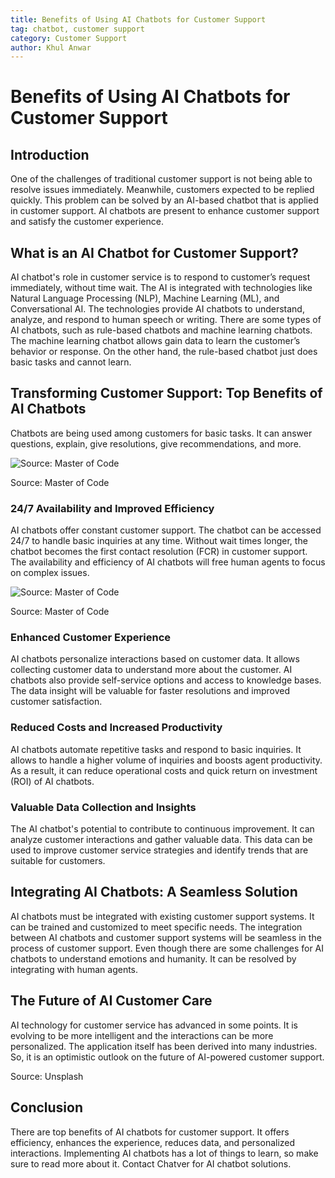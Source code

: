 ```yaml
---
title: Benefits of Using AI Chatbots for Customer Support
tag: chatbot, customer support
category: Customer Support
author: Khul Anwar
---
```


# Benefits of Using AI Chatbots for Customer Support



## **Introduction**

One of the challenges of traditional customer support is not being able to resolve issues immediately. Meanwhile, customers expected to be replied quickly. This problem can be solved by an AI-based chatbot that is applied in customer support. AI chatbots are present to enhance customer support and satisfy the customer experience.

## **What is an AI Chatbot for Customer Support?**

AI chatbot's role in customer service is to respond to customer’s request immediately, without time wait. The AI is integrated with technologies like Natural Language Processing (NLP), Machine Learning (ML), and Conversational AI. The technologies provide AI chatbots to understand, analyze, and respond to human speech or writing. There are some types of AI chatbots, such as rule-based chatbots and machine learning chatbots. The machine learning chatbot allows gain data to learn the customer’s behavior or response. On the other hand, the rule-based chatbot just does basic tasks and cannot learn.


## **Transforming Customer Support: Top Benefits of AI Chatbots**

Chatbots are being used among customers for basic tasks. It can answer questions, explain, give resolutions, give recommendations, and more.

![Source: Master of Code](./img/chatbot-for-repetitive-question-and-answer.png)

Source: Master of Code

### **24/7 Availability and Improved Efficiency**

AI chatbots offer constant customer support. The chatbot can be accessed 24/7 to handle basic inquiries at any time. Without wait times longer, the chatbot becomes the first contact resolution (FCR) in customer support. The availability and efficiency of AI chatbots will free human agents to focus on complex issues.

![Source: Master of Code](./img/chatbot-for-efficiency.png)

Source: Master of Code

### **Enhanced Customer Experience**

AI chatbots personalize interactions based on customer data. It allows collecting customer data to understand more about the customer. AI chatbots also provide self-service options and access to knowledge bases. The data insight will be valuable for faster resolutions and improved customer satisfaction.

### **Reduced Costs and Increased Productivity**

AI chatbots automate repetitive tasks and respond to basic inquiries. It allows to handle a higher volume of inquiries and boosts agent productivity. As a result, it can reduce operational costs and quick return on investment (ROI) of AI chatbots.



### **Valuable Data Collection and Insights**

The AI chatbot's potential to contribute to continuous improvement. It can analyze customer interactions and gather valuable data. This data can be used to improve customer service strategies and identify trends that are suitable for customers.




## **Integrating AI Chatbots: A Seamless Solution**

AI chatbots must be integrated with existing customer support systems. It can be trained and customized to meet specific needs. The integration between AI chatbots and customer support systems will be seamless in the process of customer support. Even though there are some challenges for AI chatbots to understand emotions and humanity. It can be resolved by integrating with human agents.

## **The Future of AI Customer Care**

AI technology for customer service has advanced in some points. It is evolving to be more intelligent and the interactions can be more personalized. The application itself has been derived into many industries. So, it is an optimistic outlook on the future of AI-powered customer support.



Source: Unsplash

## **Conclusion**

There are top benefits of AI chatbots for customer support. It offers efficiency, enhances the experience, reduces data, and personalized interactions. Implementing AI chatbots has a lot of things to learn, so make sure to read more about it. Contact Chatver for AI chatbot solutions.